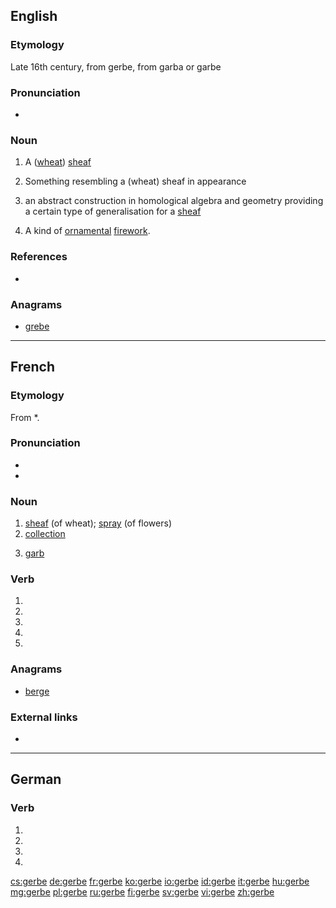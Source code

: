 {{also|gerbé}}
==English==

===Etymology===
Late 16th century, from {{etyl|fr|en}} gerbe, from {{etyl|frk|en}} garba or garbe

===Pronunciation===
* {{IPA|/dʒɜːb/|lang=en}}

===Noun===
{{en-noun}}
{{wikipedia}}

# {{context|now|_|obsolete|lang=en}} A ([[wheat]]) [[sheaf]]
# Something resembling a (wheat) sheaf in appearance
# {{context|mathematics|lang=en}} an abstract construction in homological algebra and geometry providing a certain type of generalisation for a [[sheaf]]
# {{context|pyrotechnics|lang=en}} A kind of [[ornamental]] [[firework]].
#: {{rfquotek|Farrow}}

===References===
* {{R:OED}}

===Anagrams===
* [[grebe#English|grebe]]

----

==French==

===Etymology===
From {{etyl|frk|fr}} *{{term||garba}}.

===Pronunciation===
* {{IPA|/ʒɛʁb/|lang=fr}}
* {{audio|Fr-gerbe.ogg|Audio|lang=fr}}

===Noun===
{{fr-noun|f}}

# [[sheaf]] (of wheat); [[spray]] (of flowers)
# [[collection]]
# {{context|heraldiccharge|lang=fr}} [[garb]]

===Verb===
{{fr-verb-form}}

# {{inflection of|gerber||1|s|pres|ind|lang=fr}}
# {{inflection of|gerber||3|s|pres|ind|lang=fr}}
# {{inflection of|gerber||1|s|pres|sub|lang=fr}}
# {{inflection of|gerber||3|s|pres|sub|lang=fr}}
# {{inflection of|gerber||2|s|imp|lang=fr}}

===Anagrams===
* [[berge#French|berge]]

===External links===
* {{R:TLFi}}

----

==German==

===Verb===
{{head|de|verb form}}

# {{de-verb form of|gerben|1|s|g}}
# {{de-verb form of|gerben|1|s|k1}}
# {{de-verb form of|gerben|3|s|k1}}
# {{de-verb form of|gerben|i|s}}

[[cs:gerbe]]
[[de:gerbe]]
[[fr:gerbe]]
[[ko:gerbe]]
[[io:gerbe]]
[[id:gerbe]]
[[it:gerbe]]
[[hu:gerbe]]
[[mg:gerbe]]
[[pl:gerbe]]
[[ru:gerbe]]
[[fi:gerbe]]
[[sv:gerbe]]
[[vi:gerbe]]
[[zh:gerbe]]